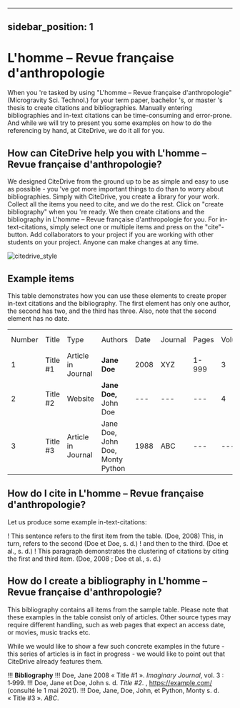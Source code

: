 
---
sidebar_position: 1
---

# L'homme – Revue française d'anthropologie

When you 're tasked by using "L'homme – Revue française d'anthropologie" (Microgravity Sci. Technol.) for your term paper, bachelor 's, or master 's thesis to create citations and bibliographies.
Manually entering bibliographies and in-text citations can be time-consuming and error-prone. And while we will try to present you some examples on how to do the referencing by hand, at CiteDrive, we do it all for you.

<!---
## About  L'homme – Revue française d'anthropologie

* Title: L'homme – Revue française d'anthropologie
* Short Title (Id): Microgravity Sci. Technol.)
* Authors: L'homme – Revue française d'anthropologie
* Download: L'homme – Revue française d'anthropologie
 --->

## How can CiteDrive help you with L'homme – Revue française d'anthropologie?

We designed CiteDrive from the ground up to be as simple and easy to use as possible - you 've got more important things to do than to worry about bibliographies. Simply with CiteDrive, you create a library for your work. Collect all the items you need to cite, and we do the rest. Click on "create bibliography" when you 're ready. We then create citations and the bibliography in L'homme – Revue française d'anthropologie for you. For in-text-citations, simply select one or multiple items and press on the "cite"-button. Add collaborators to your project if you are working with other students on your project. Anyone can make changes at any time.


![citedrive_style](images/lhomme--revue-francaise-danthropologie.svg "Choose L'homme – Revue française d'anthropologie in the CiteDrive App")


## Example items

This table demonstrates how you can use these elements to create proper in-text citations and the bibliography. The first element has only one author, the second has two, and the third has three. Also, note that the second element has no date.


<table>
  <tr>
   <td>Number
   </td>
   <td>Title
   </td>
   <td>Type
   </td>
   <td>Authors
   </td>
   <td>Date
   </td>
   <td>Journal
   </td>
   <td>Pages
   </td>
   <td>Volume
   </td>
   <td>Issue
   </td>
   <td>Access Date
   </td>
  </tr>
  <tr>
   <td>1
   </td>
   <td>Title #1
   </td>
   <td>Article in Journal
   </td>
   <td><strong>Jane Doe</strong>
   </td>
   <td>2008
   </td>
   <td>XYZ
   </td>
   <td>1-999
   </td>
   <td>3
   </td>
   <td>2
   </td>
   <td>--
   </td>
  </tr>
  <tr>
   <td>
2
   </td>
   <td>Title #2
   </td>
   <td>Website
   </td>
   <td><strong>Jane Doe, </strong>John Doe
   </td>
   <td>---
   </td>
   <td>---
   </td>
   <td>---
   </td>
   <td>4
   </td>
   <td>---
   </td>
   <td>2020-05-01
   </td>
  </tr>
  <tr>
   <td>3
   </td>
   <td>Title #3
   </td>
   <td>Article in Journal
   </td>
   <td>Jane Doe, John Doe, Monty Python
   </td>
   <td>1988
   </td>
   <td>ABC
   </td>
   <td>---
   </td>
   <td>---
   </td>
   <td>16
   </td>
   <td>---
   </td>
  </tr>
</table>



## How do I cite in  L'homme – Revue française d'anthropologie?

Let us produce some example in-text-citations:

! This sentence refers to the first item from the table.  (Doe, 2008) This, in turn, refers to the second  (Doe et Doe, s. d.)
! and then to the third.   (Doe et al., s. d.)
! This paragraph demonstrates the clustering of citations by citing the first and third item.  (Doe, 2008 ; Doe et al., s. d.)



## How do I create a bibliography in L'homme – Revue française d'anthropologie?

This bibliography contains all items from the sample table. Please note that these examples in the table consist only of articles. Other source types may require different handling, such as web pages that expect an access date, or movies, music tracks etc.

While we would like to show a few such concrete examples in the future - this series of articles is in fact in progress - we would like to point out that CiteDrive already features them.


!!! **Bibliography**
!!! Doe, Jane 2008 « Title #1 ». <i>Imaginary Journal</i>, vol. 3 : 1‑999.
!!! Doe, Jane et Doe, John  s. d. <i>Title #2</i>. , https://example.com/ (consulté le 1 mai 2021).
!!! Doe, Jane, Doe, John, et Python, Monty s. d. « Title #3 ». <i>ABC</i>.


```
        